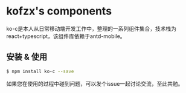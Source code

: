 
<Meta title="Get Started" />

# kofzx's components

ko-c是本人从日常移动端开发工作中，整理的一系列组件集合，技术栈为react+typescript，该组件库依赖于antd-mobile。

## 安装 & 使用

```bash
$ npm install ko-c --save
```

如果您在使用的过程中碰到问题，可以发个issue一起讨论交流，至此共勉。